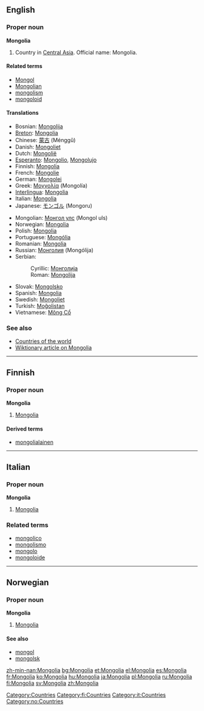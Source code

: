 ==English==
{{wikipedia}}
===Proper noun===
'''Mongolia'''

#Country in [[Central Asia]]. Official name: Mongolia.

====Related terms====
*[[Mongol]]
*[[Mongolian]]
*[[mongolism]]
*[[mongoloid]]

====Translations====
{{top}}
*Bosnian: [[Mongolija#Bosnian|Mongolija]] {{f}}
*[[Breton]]: [[#Breton|Mongolia]]
*Chinese: [[蒙古]] (Ménggǔ)
*Danish: [[Mongoliet]]
*Dutch: [[Mongolië]]
*[[Esperanto]]: [[Mongolio]], [[Mongolujo]]
*Finnish: [[#Finnish|Mongolia]]
*French: [[Mongolie]] {{f}}
*German: [[Mongolei]]
*Greek: [[Μογγολία]] (Mongolía) {{f}}
*[[Interlingua]]: [[#Interlingua|Mongolia]]
*Italian: [[#Italian|Mongolia]] {{f}}
*Japanese: [[モンゴル]] (Mongoru)
{{mid}}
*Mongolian: [[Монгол улс]] (Mongol uls)
*Norwegian: [[#Norwegian|Mongolia]]
*Polish: [[#Polish|Mongolia]] {{f}}
*Portuguese: [[Mongólia]] {{f}}
*Romanian: [[#Romanian|Mongolia]] {{f}}
*Russian: [[Монголия]] (Mongólija) {{f}}
*Serbian:
*:Cyrillic: [[Монголија#Serbian|Монголија]] {{f}}
*:Roman: [[Mongolija#Serbian|Mongolija]] {{f}}
*Slovak: [[Mongolsko#Slovak|Mongolsko]] {{n}}
*Spanish: [[#Spanish|Mongolia]] {{f}}
*Swedish: [[Mongoliet]]
*Turkish: [[Moğolistan]]
*Vietnamese: [[Mông Cổ]]
{{bottom}}

===See also===
*[[Countries of the world]]
*[[w:Mongolia|Wiktionary article on Mongolia]]

[[Category:Countries]]
----
==Finnish==
===Proper noun===
'''Mongolia'''
#[[#English|Mongolia]]
====Derived terms====
*[[mongolialainen]]
[[Category:fi:Countries]]
----
==Italian==
===Proper noun===
'''Mongolia'''

#[[#English|Mongolia]]

===Related terms===
*[[mongolico]]
*[[mongolismo]]
*[[mongolo]]
*[[mongoloide]]

[[Category:it:Countries]]
----
==Norwegian==
===Proper noun===
'''Mongolia'''
#[[#English|Mongolia]]
====See also====
*[[mongol]]
*[[mongolsk]]

[[Category:no:Countries]]

[[zh-min-nan:Mongolia]]
[[bg:Mongolia]]
[[et:Mongolia]]
[[el:Mongolia]]
[[es:Mongolia]]
[[fr:Mongolia]]
[[ko:Mongolia]]
[[hu:Mongolia]]
[[ja:Mongolia]]
[[pl:Mongolia]]
[[ru:Mongolia]]
[[fi:Mongolia]]
[[sv:Mongolia]]
[[zh:Mongolia]]
